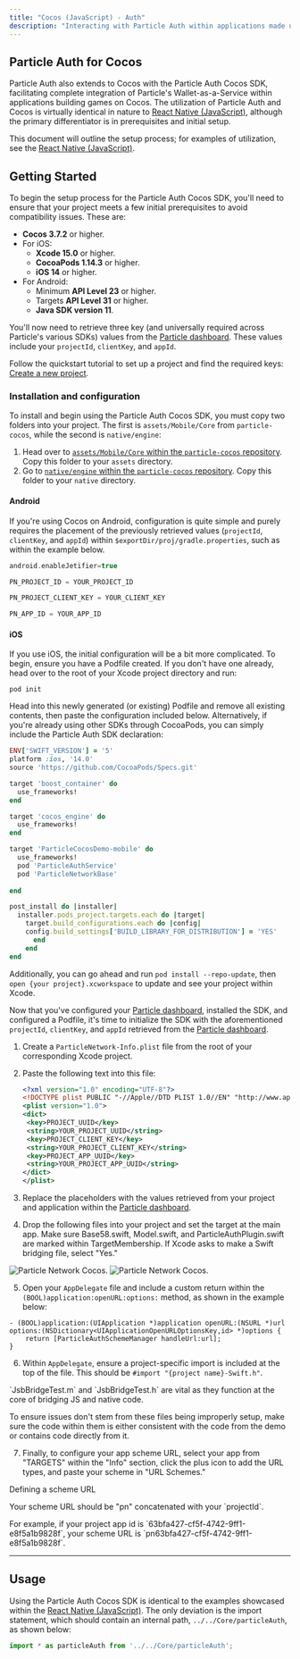 ```yaml
---
title: "Cocos (JavaScript) - Auth"
description: "Interacting with Particle Auth within applications made using Cocos."
---
```


## Particle Auth for Cocos

Particle Auth also extends to Cocos with the Particle Auth Cocos SDK, facilitating complete integration of Particle's Wallet-as-a-Service within applications building games on Cocos. The utilization of Particle Auth and Cocos is virtually identical in nature to [React Native (JavaScript)](/api-reference/auth/mobile-sdks/react), although the primary differentiator is in prerequisites and initial setup.

This document will outline the setup process; for examples of utilization, see the [React Native (JavaScript)](/api-reference/auth/mobile-sdks/react).

## Getting Started

To begin the setup process for the Particle Auth Cocos SDK, you'll need to ensure that your project meets a few initial prerequisites to avoid compatibility issues. These are:

- **Cocos 3.7.2** or higher.
- For iOS:
  - **Xcode 15.0** or higher.
  - **CocoaPods 1.14.3** or higher.
  - **iOS 14** or higher.
- For Android:
  - Minimum **API Level 23** or higher.
  - Targets **API Level 31** or higher.
  - **Java SDK version 11**.  

You'll now need to retrieve three key (and universally required across Particle's various SDKs) values from the [Particle dashboard](https://dashboard.particle.network). These values include your `projectId`, `clientKey`, and `appId`. 

<Note>Follow the quickstart tutorial to set up a project and find the required keys: [Create a new project](/guides/wallet-as-a-service/waas/mobile-quickstart#configuring-particle-auth).</Note>

### Installation and configuration

To install and begin using the Particle Auth Cocos SDK, you must copy two folders into your project. The first is `assets/Mobile/Core` from `particle-cocos`, while the second is `native/engine`:

1. Head over to [`assets/Mobile/Core` within the `particle-cocos` repository](https://github.com/Particle-Network/particle-cocos/tree/mobile/assets/Mobile/Core). Copy this folder to your `assets` directory.
2. Go to [`native/engine` within the `particle-cocos` repository](https://github.com/Particle-Network/particle-cocos/tree/mobile/native/engine). Copy this folder to your `native` directory.

#### Android

If you're using Cocos on Android, configuration is quite simple and purely requires the placement of the previously retrieved values (`projectId`, `clientKey`, and `appId`) within `$exportDir/proj/gradle.properties`, such as within the example below.

```kotlin gradle.properties
android.enableJetifier=true

PN_PROJECT_ID = YOUR_PROJECT_ID

PN_PROJECT_CLIENT_KEY = YOUR_CLIENT_KEY

PN_APP_ID = YOUR_APP_ID
```

#### iOS

If you use iOS, the initial configuration will be a bit more complicated. To begin, ensure you have a Podfile created. If you don't have one already, head over to the root of your Xcode project directory and run:

```shell Terminal
pod init
```

Head into this newly generated (or existing) Podfile and remove all existing contents, then paste the configuration included below. Alternatively, if you're already using other SDKs through CocoaPods, you can simply include the Particle Auth SDK declaration:

```ruby Ruby
ENV['SWIFT_VERSION'] = '5'
platform :ios, '14.0'
source 'https://github.com/CocoaPods/Specs.git'

target 'boost_container' do
  use_frameworks!
end

target 'cocos_engine' do
  use_frameworks!
end

target 'ParticleCocosDemo-mobile' do
  use_frameworks!
  pod 'ParticleAuthService'
  pod 'ParticleNetworkBase'
  
end

post_install do |installer|
  installer.pods_project.targets.each do |target|
    target.build_configurations.each do |config|
    config.build_settings['BUILD_LIBRARY_FOR_DISTRIBUTION'] = 'YES'
      end
    end
end
```

Additionally, you can go ahead and run `pod install --repo-update`, then `open {your project}.xcworkspace` to update and see your project within Xcode.

Now that you've configured your [Particle dashboard](https://dashboard.particle.network), installed the SDK, and configured a Podfile, it's time to initialize the SDK with the aforementioned `projectId`, `clientKey`, and `appId` retrieved from the [Particle dashboard](https://dashboard.particle.network).

1. Create a `ParticleNetwork-Info.plist` file from the root of your corresponding Xcode project.

2. Paste the following text into this file:

   ```xml XML
   <?xml version="1.0" encoding="UTF-8"?>
   <!DOCTYPE plist PUBLIC "-//Apple//DTD PLIST 1.0//EN" "http://www.apple.com/DTDs/PropertyList-1.0.dtd">
   <plist version="1.0">
   <dict>
   	<key>PROJECT_UUID</key>
   	<string>YOUR_PROJECT_UUID</string>
   	<key>PROJECT_CLIENT_KEY</key>
   	<string>YOUR_PROJECT_CLIENT_KEY</string>
   	<key>PROJECT_APP_UUID</key>
   	<string>YOUR_PROJECT_APP_UUID</string>
   </dict>
   </plist>
   ```

3. Replace the placeholders with the values retrieved from your project and application within the [Particle dashboard](https://dashboard.particle.network).

4. Drop the following files into your project and set the target at the main app. Make sure Base58.swift, Model.swift, and ParticleAuthPlugin.swift are marked within TargetMembership. If Xcode asks to make a Swift bridging file, select "Yes."

<img
  className="block dark:hidden"
  src="/api-reference/auth/mobile-sdks/images/cocos.png"
  alt="Particle Network Cocos."
/>
<img
  className="hidden dark:block"
  src="/api-reference/auth/mobile-sdks/images/cocos.png"
  alt="Particle Network Cocos."
/>

5. Open your `AppDelegate` file and include a custom return within the `(BOOL)application:openURL:options:` method, as shown in the example below:

```Text AppDelegate
- (BOOL)application:(UIApplication *)application openURL:(NSURL *)url options:(NSDictionary<UIApplicationOpenURLOptionsKey,id> *)options {
    return [ParticleAuthSchemeManager handleUrl:url];
}
```

6. Within `AppDelegate`, ensure a project-specific import is included at the top of the file. This should be `#import "{project name}-Swift.h"`.

<Warning>
<p>`JsbBridgeTest.m` and `JsbBridgeTest.h` are vital as they function at the core of bridging JS and native code.</p>
<p>To ensure issues don't stem from these files being improperly setup, make sure the code within them is either consistent with the code from the demo or contains code directly from it.</p>
</Warning>

7. Finally, to configure your app scheme URL, select your app from "TARGETS" within the "Info" section, click the plus icon to add the URL types, and paste your scheme in "URL Schemes."

<Note>
<p>Defining a scheme URL</p>
<p>Your scheme URL should be "pn" concatenated with your `projectId`.</p>
<p>For example, if your project app id is `63bfa427-cf5f-4742-9ff1-e8f5a1b9828f`, your scheme URL is `pn63bfa427-cf5f-4742-9ff1-e8f5a1b9828f`.</p>
</Note>

***

## Usage

Using the Particle Auth Cocos SDK is identical to the examples showcased within the [React Native (JavaScript)](/api-reference/auth/mobile-sdks/react). The only deviation is the import statement, which should contain an internal path, `../../Core/particleAuth`, as shown below:

```js JavaScript
import * as particleAuth from '../../Core/particleAuth';
```
